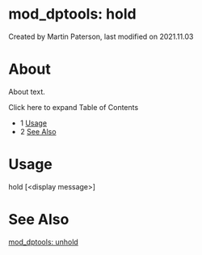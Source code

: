 
# mod_dptools: hold 

 Created by  Martin Paterson, last modified on 2021.11.03

# About

About text.

Click here to expand Table of Contents

* 1 [Usage](#usage)
* 2 [See Also](#see-also)

# Usage

hold [&lt;display message>]

# See Also

[mod\_dptools: unhold](./61210916.mdx#about)


